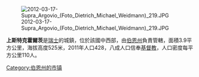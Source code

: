 [[Image:2012-03-17-Supra_Argovio_(Foto_Dietrich_Michael_Weidmann)_219.JPG|right]]

'''上斯特克霍爾茨'''是[[瑞士|瑞士]]的城鎮，位於該國中西部，由[[伯恩州|伯恩州]]負責管轄，面積3.9平方公里，海拔高度525米，2011年人口428，八成人口信奉[[基督教|基督教]]，人口密度每平方公里110人。

{{Switzerland-geo-stub}}
[[Category:伯恩州的市镇|Category:伯恩州的市镇]]